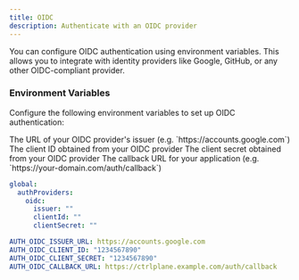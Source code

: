 ```yaml
---
title: OIDC
description: Authenticate with an OIDC provider
---
```


You can configure OIDC authentication using environment variables. This allows
you to integrate with identity providers like Google, GitHub, or any other
OIDC-compliant provider.

### Environment Variables

Configure the following environment variables to set up OIDC authentication:

<ResponseField name="OIDC_ISSUER_URL" type="string" required>
  The URL of your OIDC provider's issuer (e.g. `https://accounts.google.com`)
</ResponseField>

<ResponseField name="OIDC_CLIENT_ID" type="string" required>
  The client ID obtained from your OIDC provider
</ResponseField>

<ResponseField name="OIDC_CLIENT_SECRET" type="string" required>
  The client secret obtained from your OIDC provider
</ResponseField>

<ResponseField name="OIDC_CALLBACK_URL" type="string" required>
  The callback URL for your application (e.g.
  `https://your-domain.com/auth/callback`)
</ResponseField>

<RequestExample>

```yaml Helm Chart
global:
  authProviders:
    oidc:
      issuer: ""
      clientId: ""
      clientSecret: ""
```

```yaml Docker Compose
AUTH_OIDC_ISSUER_URL: https://accounts.google.com
AUTH_OIDC_CLIENT_ID: "1234567890"
AUTH_OIDC_CLIENT_SECRET: "1234567890"
AUTH_OIDC_CALLBACK_URL: https://ctrlplane.example.com/auth/callback
```

</RequestExample>
